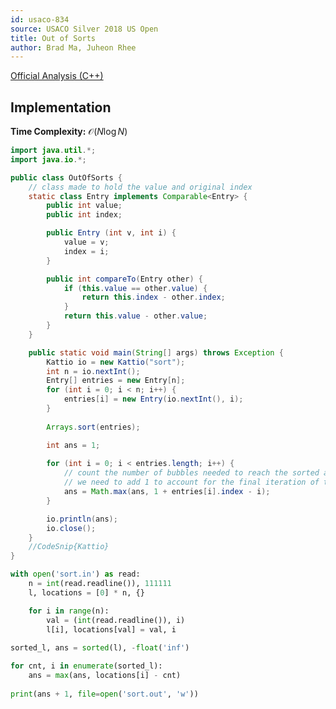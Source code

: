 ```yaml
---
id: usaco-834
source: USACO Silver 2018 US Open
title: Out of Sorts
author: Brad Ma, Juheon Rhee
---
```


[Official Analysis (C++)](http://www.usaco.org/current/data/sol_sort_silver_open18.html)

## Implementation

**Time Complexity:** $\mathcal{O}(N \log N)$

<LanguageSection>
<JavaSection>

```java
import java.util.*;
import java.io.*;

public class OutOfSorts {
	// class made to hold the value and original index
	static class Entry implements Comparable<Entry> {
		public int value;
		public int index;

		public Entry (int v, int i) {
			value = v;
			index = i;
		}

		public int compareTo(Entry other) { 
			if (this.value == other.value) {
				return this.index - other.index;
			}
			return this.value - other.value;
		}
	}

	public static void main(String[] args) throws Exception {
		Kattio io = new Kattio("sort");
		int n = io.nextInt();
		Entry[] entries = new Entry[n];
		for (int i = 0; i < n; i++) {
			entries[i] = new Entry(io.nextInt(), i);
		}
				      
		Arrays.sort(entries); 

		int ans = 1;
				      
		for (int i = 0; i < entries.length; i++) {
			// count the number of bubbles needed to reach the sorted array
			// we need to add 1 to account for the final iteration of the algorithm
			ans = Math.max(ans, 1 + entries[i].index - i);
		}

		io.println(ans);
		io.close();
	}
	//CodeSnip{Kattio}
}
```
</JavaSection>

<PySection>

```python
with open('sort.in') as read:
	n = int(read.readline()), 111111
	l, locations = [0] * n, {}

	for i in range(n):
		val = (int(read.readline()), i)
		l[i], locations[val] = val, i
    
sorted_l, ans = sorted(l), -float('inf')

for cnt, i in enumerate(sorted_l):
	ans = max(ans, locations[i] - cnt)
    
print(ans + 1, file=open('sort.out', 'w'))
```

</PySection>
</LanguageSection>
